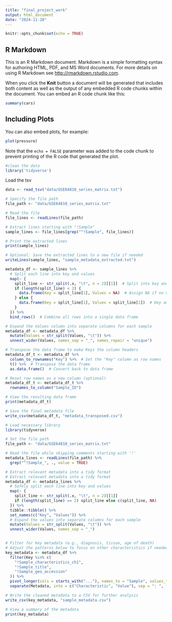 ```yaml
---
title: "final_project_work"
output: html_document
date: "2024-11-28"
---
```


```r
knitr::opts_chunk$set(echo = TRUE)
```

## R Markdown

This is an R Markdown document. Markdown is a simple formatting syntax for authoring HTML, PDF, and MS Word documents. For more details on using R Markdown see <http://rmarkdown.rstudio.com>.

When you click the **Knit** button a document will be generated that includes both content as well as the output of any embedded R code chunks within the document. You can embed an R code chunk like this:

```r
summary(cars)
```

## Including Plots

You can also embed plots, for example:

```r
plot(pressure)
```

Note that the `echo = FALSE` parameter was added to the code chunk to prevent printing of the R code that generated the plot.
```r
#clean the data
library('tidyverse')
```

Load the tsv
```r
data <- read_tsv("data/GSE64810_series_matrix.txt")

```

```r
# Specify the file path
file_path <- "data/GSE64810_series_matrix.txt"

# Read the file
file_lines <- readLines(file_path)

# Extract lines starting with "!Sample"
sample_lines <- file_lines[grep("^!Sample", file_lines)]

# Print the extracted lines
print(sample_lines)

# Optional: Save the extracted lines to a new file if needed
writeLines(sample_lines, "sample_metadata_extracted.txt")

metadata_df <- sample_lines %>%
  # Split each line into key and values
  map(~ {
    split_line <- str_split(.x, "\t", n = 2)[[1]]  # Split into key and values
    if (length(split_line) < 2) {
      data.frame(Key = split_line[1], Values = NA)  # Assign NA if no values
    } else {
      data.frame(Key = split_line[1], Values = split_line[2])  # Key and Values
    }
  }) %>%
  bind_rows()  # Combine all rows into a single data frame

# Expand the Values column into separate columns for each sample
metadata_df <- metadata_df %>%
  mutate(Values = str_split(Values, "\t")) %>%
  unnest_wider(Values, names_sep = "_", names_repair = "unique")

# Transpose the data frame to make Keys the column headers
metadata_df_t <- metadata_df %>%
  column_to_rownames("Key") %>%  # Set the "Key" column as row names
  t() %>%  # Transpose the data frame
  as.data.frame()  # Convert back to data frame

# Reset row names as a new column (optional)
metadata_df_t <- metadata_df_t %>%
  rownames_to_column("Sample_ID")

# View the resulting data frame
print(metadata_df_t)

# Save the final metadata file
write_csv(metadata_df_t, "metadata_transposed.csv")
```

```r
# Load necessary library
library(tidyverse)

# Set the file path
file_path <- "data/GSE64810_series_matrix.txt"

# Read the file while skipping comments starting with '!'
metadata_lines <- readLines(file_path) %>% 
  grep("^!Sample_", ., value = TRUE)

# Extract relevant metadata into a tidy format
# Extract relevant metadata into a tidy format
metadata_df <- metadata_lines %>%
  # Safely split each line into key and values
  map(~ {
    split_line <- str_split(.x, "\t", n = 2)[[1]]
    if (length(split_line) == 2) split_line else c(split_line, NA)
  }) %>%
  tibble::tibble() %>%
  set_names(c("Key", "Values")) %>%
  # Expand the values into separate columns for each sample
  mutate(Values = str_split(Values, "\t")) %>%
  unnest_wider(Values, names_sep = "_")


# Filter for key metadata (e.g., diagnosis, tissue, age of death)
# Adjust the patterns below to focus on other characteristics if needed
key_metadata <- metadata_df %>%
  filter(Key %in% c(
    "!Sample_characteristics_ch1",
    "!Sample_title",
    "!Sample_geo_accession"
  )) %>%
  pivot_longer(cols = starts_with("..."), names_to = "Sample", values_to = "Metadata") %>%
  separate(Metadata, into = c("Characteristic", "Value"), sep = ": ", fill = "right")

# Write the cleaned metadata to a CSV for further analysis
write_csv(key_metadata, "sample_metadata.csv")

# View a summary of the metadata
print(key_metadata)

```